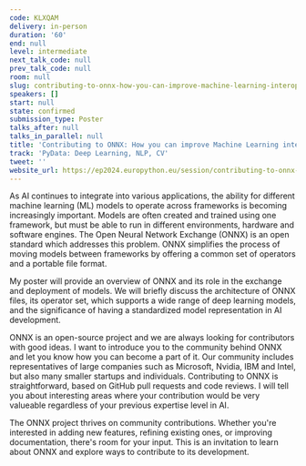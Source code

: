 ```yaml
---
code: KLXQAM
delivery: in-person
duration: '60'
end: null
level: intermediate
next_talk_code: null
prev_talk_code: null
room: null
slug: contributing-to-onnx-how-you-can-improve-machine-learning-interoperability
speakers: []
start: null
state: confirmed
submission_type: Poster
talks_after: null
talks_in_parallel: null
title: 'Contributing to ONNX: How you can improve Machine Learning interoperability'
track: 'PyData: Deep Learning, NLP, CV'
tweet: ''
website_url: https://ep2024.europython.eu/session/contributing-to-onnx-how-you-can-improve-machine-learning-interoperability
---
```


As AI continues to integrate into various applications, the ability for different machine learning (ML) models to operate across frameworks is becoming increasingly important. Models are often created and trained using one framework, but must be able to run in different environments, hardware and software engines. The Open Neural Network Exchange (ONNX) is an open standard which addresses this problem. ONNX simplifies the process of moving models between frameworks by offering a common set of operators and a portable file format.

My poster will provide an overview of ONNX and its role in the exchange and deployment of models. We will briefly discuss the architecture of ONNX files, its operator set, which supports a wide range of deep learning models, and the significance of having a standardized model representation in AI development.

ONNX is an open-source project and we are always looking for contributors with good ideas. I want to introduce you to the community behind ONNX and let you know how you can become a part of it. Our community includes representatives of large companies such as Microsoft, Nvidia, IBM and Intel, but also many smaller startups and individuals. Contributing to ONNX is straightforward, based on GitHub pull requests and code reviews. I will tell you about interesting areas where your contribution would be very valueable regardless of your previous expertise level in AI.

The ONNX project thrives on community contributions. Whether you're interested in adding new features, refining existing ones, or improving documentation, there's room for your input. This is an invitation to learn about ONNX and explore ways to contribute to its development.

